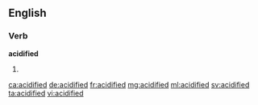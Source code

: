 ==English==

===Verb===
'''acidified'''

# {{en-past of|acidify}}

[[ca:acidified]]
[[de:acidified]]
[[fr:acidified]]
[[mg:acidified]]
[[ml:acidified]]
[[sv:acidified]]
[[ta:acidified]]
[[vi:acidified]]